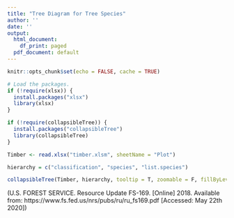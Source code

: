 ```yaml
---
title: "Tree Diagram for Tree Species"
author: ''
date: ''
output:
  html_document:
    df_print: paged
  pdf_document: default
---
```


```r
knitr::opts_chunk$set(echo = FALSE, cache = TRUE)
```

```r
# Load the packages.
if (!require(xlsx)) {
  install.packages("xlsx")
  library(xlsx)
}

if (!require(collapsibleTree)) {
  install.packages("collapsibleTree")
  library(collapsibleTree)
}
```

```r
Timber <- read.xlsx("timber.xlsm", sheetName = "Plot")

hierarchy = c("classification", "species", "list.species")

collapsibleTree(Timber, hierarchy, tooltip = T, zoomable = F, fillByLevel = T, fontSize = 9, nodeSize = "leafCount") #can add collapsed = F to get the full plot directly
```
(U.S. FOREST SERVICE. Resource Update FS-169. [Online] 2018. Available from: https://www.fs.fed.us/nrs/pubs/ru/ru_fs169.pdf [Accessed: May 22th 2020])